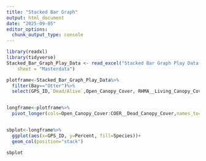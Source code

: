 ```yaml
---
title: "Stacked Bar Graph"
output: html_document
date: "2025-09-05"
editor_options: 
  chunk_output_type: console
---
```


```r

library(readxl)
library(tidyverse)
Stacked_Bar_Graph_Play_Data <- read_excel("Stacked Bar Graph Play Data.xlsx", 
    sheet = "Masterdata")

plotframe<-Stacked_Bar_Graph_Play_Data%>%
  filter(Bay=="Otter")%>%
  select(GPS_ID,`Dead/Alive`,Open_Canopy_Cover, RHMA__Living_Canopy_Cover,RHMA__Dead_Canopy_Cover,LARA__Living_Canopy_Cover, LARA__Living_Canopy_Cover, AVGE__Living_Canopy_Cover, AVGE__Dead_Canopy_Cover,COER__Living_Canopy_Cover,COER__Dead_Canopy_Cover)


longframe<-plotframe%>%
  pivot_longer(cols=Open_Canopy_Cover:COER__Dead_Canopy_Cover,names_to="Species",values_to = "Percent")


sbplot<-longframe%>%
  ggplot(aes(x=GPS_ID, y=Percent, fill=Species))+
  geom_col(position="stack")

sbplot

```


